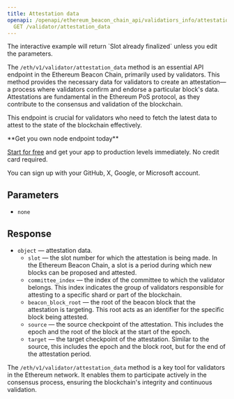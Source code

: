 ---
title: Attestation data
openapi: /openapi/ethereum_beacon_chain_api/validatiors_info/attestation_data.json
  GET /validator/attestation_data
---

<Note>
The interactive example will return `Slot already finalized` unless you edit the parameters.
</Note>


The `/eth/v1/validator/attestation_data` method is an essential API endpoint in the Ethereum Beacon Chain, primarily used by validators. This method provides the necessary data for validators to create an attestation—a process where validators confirm and endorse a particular block's data. Attestations are fundamental in the Ethereum PoS protocol, as they contribute to the consensus and validation of the blockchain.

This endpoint is crucial for validators who need to fetch the latest data to attest to the state of the blockchain effectively.

<Check>
**Get you own node endpoint today**

[Start for free](https://console.chainstack.com/) and get your app to production levels immediately. No credit card required.

You can sign up with your GitHub, X, Google, or Microsoft account.
</Check>


## Parameters

* `none`

## Response

* `object` — attestation data.
  + `slot` — the slot number for which the attestation is being made. In the Ethereum Beacon Chain, a slot is a period during which new blocks can be proposed and attested.
  + `committee_index` — the index of the committee to which the validator belongs. This index indicates the group of validators responsible for attesting to a specific shard or part of the blockchain.
  + `beacon_block_root` — the root of the beacon block that the attestation is targeting. This root acts as an identifier for the specific block being attested.
  + `source` — the source checkpoint of the attestation. This includes the epoch and the root of the block at the start of the epoch.
  + `target` — the target checkpoint of the attestation. Similar to the source, this includes the epoch and the block root, but for the end of the attestation period.

The `/eth/v1/validator/attestation_data` method is a key tool for validators in the Ethereum network. It enables them to participate actively in the consensus process, ensuring the blockchain's integrity and continuous validation.
